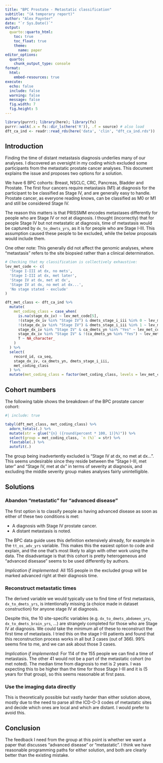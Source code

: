 ```yaml
---
title: "BPC Prostate - Metastatic classification"
subtitle: "(A temporary report)"
author: "Alex Paynter"
date: "`r Sys.Date()`"
output:
  quarto::quarto_html:
    toc: true
    toc_float: true
    theme:
      name: paper
editor_options:
  quarto:
    chunk_output_type: console
format:
  html:
    embed-resources: true
execute:
  echo: false
  include: false
  warning: false
  message: false
  fig.width: 7
  fig.height: 5
---
```



```r
library(purrr); library(here); library(fs)
purrr::walk(.x = fs::dir_ls(here('R')), .f = source) # also load
dft_ca_ind <- readr::read_rds(here('data', 'clin', "dft_ca_ind.rds"))
```


## Introduction

Finding the time of distant metastasis diagnosis underlies many of our analyses.  I discovered an oversight in my coding which excluded some participants from the metastatic prostate cancer analyses.  This document explains the issue and proposes two options for a solution.

We have 6 BPC cohorts:  Breast, NSCLC, CRC, Pancreas, Bladder and Prostate.  The first four cancers require metastasis (M1) at diagnosis for the participant to be classified as Stage IV, and are generally easy to handle.  Prostate cancer, as everyone reading knows, can be classified as M0 or M1 and still be considered Stage IV.

The reason this matters is that PRISSMM encodes metastases differently for people who are Stage IV or not at diagnosis.  I thought (incorrectly) that for people Stage IV but not metastatic at diagnosis, time of metastasis would be captured by `dx_to_dmets_yrs`, as it is for people who are Stage I-III.  This assumption caused these people to be excluded, while the below proposals would include them.

One other note:  This generally did not affect the genomic analyses, where "metastasis" refers to the site biopsied rather than a clinical determination.


```r
# Checking that my classification is collectively exhaustive:
lev_met_code <- c(
  'Stage I-III at dx, no mets',
  'Stage I-III at dx, met later',
  'Stage IV at dx, met at dx',
  'Stage IV at dx, no met at dx...',
  'No stage stated - exclude'
)

dft_met_class <- dft_ca_ind %>%
  mutate(
    met_coding_class = case_when(
      is.na(stage_dx_iv) ~ lev_met_code[5],
      !(stage_dx_iv %in% "Stage IV") & dmets_stage_i_iii %in% 0 ~ lev_met_code[1],
      !(stage_dx_iv %in% "Stage IV") & dmets_stage_i_iii %in% 1 ~ lev_met_code[2],
      stage_dx_iv %in% "Stage IV" & ca_dmets_yn %in% "Yes" ~ lev_met_code[3],
      stage_dx_iv %in% "Stage IV" & !(ca_dmets_yn %in% "Yes") ~ lev_met_code[4],
      T ~ NA_character_
    )
  ) %>%
  select(
    record_id, ca_seq, 
    stage_dx_iv, ca_dmets_yn, dmets_stage_i_iii, 
    met_coding_class
  ) %>%
  mutate(met_coding_class = factor(met_coding_class, levels = lev_met_code))

```


## Cohort numbers

The following table shows the breakdown of the BPC prostate cancer cohort:

```r
#| include: true

tabyl(dft_met_class, met_coding_class) %>%
  adorn_totals(.) %>%
  mutate(str = glue("{n} ({round(percent * 100, 1)}%)")) %>%
  select(group = met_coding_class, `n (%)` = str) %>%
  flextable(.) %>%
  autofit(.)
```

The group being inadvertently excluded is "Stage IV at dx, no met at dx...".  This seems undesirable since they reside between the "Stage I-III, met later" and "Stage IV, met at dx" in terms of severity at diagnosis, and excluding the middle severity group makes analyses fairly unintelligible.

## Solutions

### Abandon "metastatic" for "advanced disease"

The first option is to classify people as having advanced disease as soon as either of these two conditions is met:

- A diagnosis with Stage IV prostate cancer.
- A distant metastasis is noted.

The BPC data guide uses this definition extensively already, for example in the `tt_os_adv_yrs` variable.  This makes this the easiest option to code and explain, and the one that's most likely to align with other work using the data.  The disadvantage is that this cohort is pretty heterogeneous and "advanced disesase" seems to be used differently by authors.

*Implication if implemented:* All 155 people in the excluded group will be marked advanced right at their diagnosis time.

### Reconstruct metastatic times

The derived variable we would typically use to find time of first metastasis, `dx_to_dmets_yrs`, is intentionally missing (a choice made in dataset construction) for anyone stage IV at diagnosis.  

Despite this, the 10 site-specific variables (e.g. `dx_to_dmets_abdomen_yrs`, `dx_to_dmets_brain_yrs`, ...) are strangely completed for those who are Stage IV at diagnosis.  We could take the minimum all of these to reconstruct the first time of metastasis.  I tried this on the stage I-III patients and found that this reconstruction process works in all but 3 cases (out of 366).  99% seems fine to me, and we can ask about those 3 cases.

*Implication if implemented:* For 114 of the 155 people we can find a time of metastasis.  The other 41 would not be a part of the metastatic cohort (no met noted).  The median time from diagnosis to met is 2 years.  I was expecting this to be higher than the time for those Stage I-III and it is (5 years for that group), so this seems reasonable at first pass.

### Use the imaging data directly

This is theoretically possible but vastly harder than either solution above, mostly due to the need to parse all the ICD-O-3 codes of metastatic sites and decide which ones are local and which are distant.  I would prefer to avoid this.

## Conclusion

The feedback I need from the group at this point is whether we want a paper that discusses "advanced disease" or "metastatic".  I think we have reasonable programming paths for either solution, and both are clearly better than the existing mistake.




